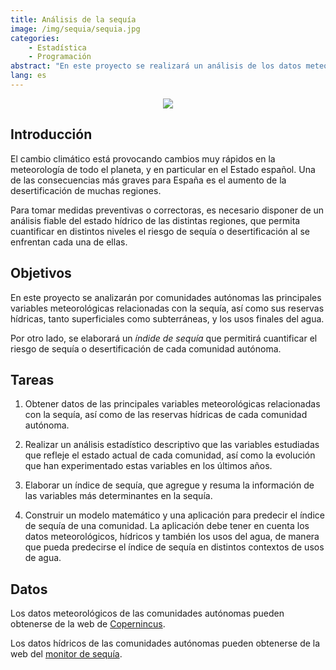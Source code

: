 ```yaml
---
title: Análisis de la sequía
image: /img/sequia/sequia.jpg
categories:
    - Estadística
    - Programación
abstract: "En este proyecto se realizará un análisis de los datos meteorológicos que las comunidades autónomas del estado español para determinar un índice que permita identificar las regiones con mayor riesgo de sequía."
lang: es
---
```


:::{style="text-align:center;"}
![](/img/sequia/sequia.jpg)
:::

## Introducción 

El cambio climático está provocando cambios muy rápidos en la meteorología de todo el planeta, y en particular en el Estado español. Una de las consecuencias más graves para España es el aumento de la desertificación de muchas regiones.

Para tomar medidas preventivas o correctoras, es necesario disponer de un análisis fiable del estado hídrico de las distintas regiones, que permita cuantificar en distintos niveles el riesgo de sequía o desertificación al se enfrentan cada una de ellas.

## Objetivos

En este proyecto se analizarán por comunidades autónomas las principales variables meteorológicas relacionadas con la sequía, así como sus reservas hídricas, tanto superficiales como subterráneas, y los usos finales del agua. 

Por otro lado, se elaborará un _índide de sequía_ que permitirá cuantificar el riesgo de sequía o desertificación de cada comunidad autónoma.

## Tareas

1. Obtener datos de las principales variables meteorológicas relacionadas con la sequía, así como de las reservas hídricas de cada comunidad autónoma.
   
2. Realizar un análisis estadístico descriptivo que las variables estudiadas que refleje el estado actual de cada comunidad, así como la evolución que han experimentado estas variables en los últimos años.

3. Elaborar un índice de sequía, que agregue y resuma la información de las variables más determinantes en la sequía.

4. Construir un modelo matemático y una aplicación para predecir el índice de sequía de una comunidad. La aplicación debe tener en cuenta los datos meteorológicos, hídricos y también los usos del agua, de manera que pueda predecirse el índice de sequía en distintos contextos de usos de agua.

## Datos

Los datos meteorológicos de las comunidades autónomas pueden obtenerse de la web de [Copernincus](https://www.ecmwf.int/taxonomy/term/191). 

Los datos hídricos de las comunidades autónomas pueden obtenerse de la web del [monitor de sequía](https://monitordesequia.csic.es/).

